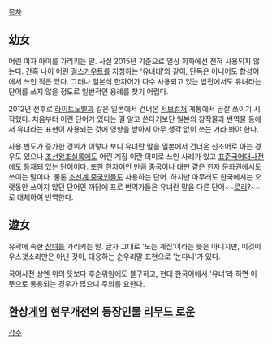 [[목차]]

== 幼女 ==
어린 여자 아이를 가리키는 말. 사실 2015년 기준으로 일상 회화에선 전혀 사용되지 않는다. 간혹 나이 어린 [[걸스카우트]]를 지칭하는 '유녀대'와 같이, 단독은 아니어도 합성어에서 쓰인 적은 있다. 그러나 일본식 한자어가 다수 사용되고 있는 법전에서도 유녀라는 단어를 쓰지 않을 정도로 일반적인 용례를 찾기 어렵다.

2012년 전후로 [[라이트노벨]]과 같은 일본에서 건너온 [[서브컬처]] 계통에서 곧잘 쓰이기 시작했다. 처음부터 이런 단어가 있다는 걸 알고 쓴다기보단 일본의 창작물과 번역물 등에서 유녀라는 표현이 사용되는 것에 영향을 받아서 아무 생각 없이 쓰는 거라 봐야 한다.

사용 빈도가 증가한 경위가 이렇다 보니 유녀란 말을 일본에서 건너온 신조어로 아는 경우도 있으나 [[조선왕조실록]]에도 어린 계집 이란 의미로 쓰인 사례가 있고 [[표준국어대사전]]에도 등재돼 있는 단어이다. 또한 한자어인 만큼 중국이나 대만 같은 한자 문화권에서도 쓰이는 말이다. 물론 [[조선족|조선계 중국인들]]도 사용하는 단어. 하지만 아무래도 한국에서는 오랫동안 쓰이지 않던 단어인 까닭에 프로 번역가들은 유녀란 말을 다른 단어~~[[로리]]?~~로 대체하여 번역한다.

== 遊女 ==
유곽에 속한 [[창녀]]를 가리키는 말. 글자 그대로 '노는 계집'이라는 뜻은 아니지만, 이것이 우스갯소리만은 아닌 것이, 대응하는 순우리말 표현으로 '논다니'가 있다.

국어사전 상엔 위의 뜻보다 후순위임에도 불구하고, 현대 한국어에서 '유녀'라 하면 이 뜻으로 통용되는 경우가 많으니 주의를 요한다.

== [[환상게임]] 현무개전의 등장인물  [[리무드 로운]] ==

[[각주]]
